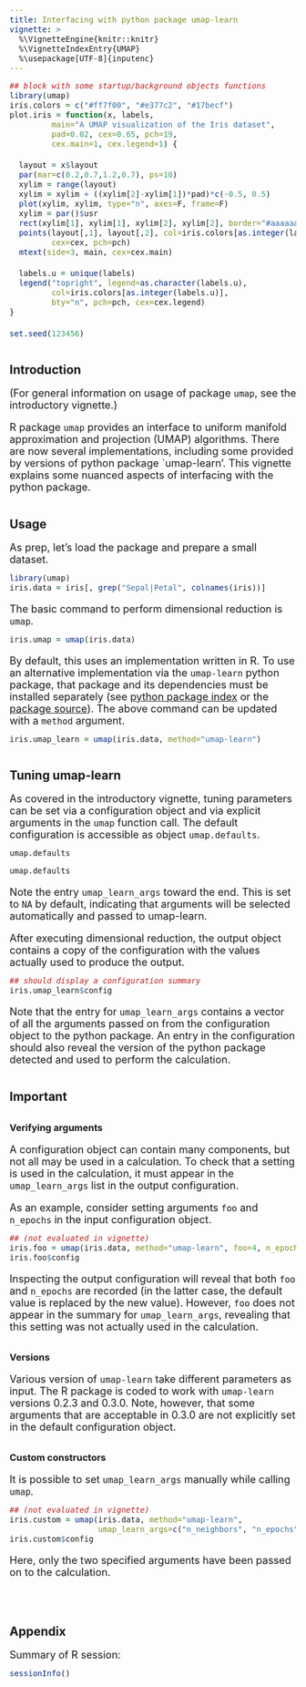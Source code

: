 ```yaml
---
title: Interfacing with python package umap-learn
vignette: >
  %\VignetteEngine{knitr::knitr}
  %\VignetteIndexEntry{UMAP}
  %\usepackage[UTF-8]{inputenc}
---
```


<style>
h1.title {
  margin-top: 1em;
  margin-bottom: 1.5em;
}
h2, h3 {
  margin-top: 2em;
  margin-bottom: 0.7em;
}
p {
  font-size: 18px;
  margin-bottom: 0.7em;
}
pre {
  font-size: 16px;
  line-height: 1.5;
}
</style>



```r
## block with some startup/background objects functions
library(umap)
iris.colors = c("#ff7f00", "#e377c2", "#17becf")
plot.iris = function(x, labels,
         main="A UMAP visualization of the Iris dataset",
         pad=0.02, cex=0.65, pch=19,
         cex.main=1, cex.legend=1) {

  layout = x$layout
  par(mar=c(0.2,0.7,1.2,0.7), ps=10)
  xylim = range(layout)
  xylim = xylim + ((xylim[2]-xylim[1])*pad)*c(-0.5, 0.5)
  plot(xylim, xylim, type="n", axes=F, frame=F)
  xylim = par()$usr
  rect(xylim[1], xylim[1], xylim[2], xylim[2], border="#aaaaaa", lwd=0.2)
  points(layout[,1], layout[,2], col=iris.colors[as.integer(labels)],
         cex=cex, pch=pch)
  mtext(side=3, main, cex=cex.main)

  labels.u = unique(labels)
  legend("topright", legend=as.character(labels.u),
         col=iris.colors[as.integer(labels.u)],
         bty="n", pch=pch, cex=cex.legend)
}

set.seed(123456)
```



## Introduction

(For general information on usage of package `umap`, see the introductory vignette.)

R package `umap` provides an interface to uniform manifold approximation and projection (UMAP) algorithms. There are now several implementations, including some provided by versions of python package `umap-learn'. This vignette explains some nuanced aspects of interfacing with the python package.




## Usage

As prep, let's load the package and prepare a small dataset.

```r
library(umap)
iris.data = iris[, grep("Sepal|Petal", colnames(iris))]
```

The basic command to perform dimensional reduction is `umap`. 

```r
iris.umap = umap(iris.data)
```

By default, this uses an implementation written in R. To use an alternative implementation via the `umap-learn` python package, that package and its dependencies must be installed separately (see [python package index](https://pypi.org/project/umap-learn/) or the [package source](https://github.com/lmcinnes/umap)). The above command can be updated with a `method` argument.

```r
iris.umap_learn = umap(iris.data, method="umap-learn")
```




## Tuning umap-learn

As covered in the introductory vignette, tuning parameters can be set via a configuration object and via explicit arguments in the `umap` function call. The default configuration is accessible as object `umap.defaults`.


```r
umap.defaults
```

```r
umap.defaults
```	

Note the entry `umap_learn_args` toward the end. This is set to `NA` by default, indicating that arguments will be selected automatically and passed to umap-learn.

After executing dimensional reduction, the output object contains a copy of the configuration with the values actually used to produce the output. 

```r
## should display a configuration summary
iris.umap_learn$config
```

Note that the entry for `umap_learn_args` contains a vector of all the arguments passed on from the configuration object to the python package. An entry in the configuration should also reveal the version of the python package detected and used to perform the calculation.




## Important

### Verifying arguments

A configuration object can contain many components, but not all may be used in a calculation. To check that a setting is used in the calculation, it must appear in the `umap_learn_args` list in the output configuration. 

As an example, consider setting arguments `foo` and `n_epochs` in the input configuration object.

```r
## (not evaluated in vignette)
iris.foo = umap(iris.data, method="umap-learn", foo=4, n_epochs=100)
iris.foo$config
```

Inspecting the output configuration will reveal that both `foo` and `n_epochs` are recorded (in the latter case, the default value is replaced by the new value). However, `foo` does not appear in the summary for `umap_learn_args`, revealing that this setting was not actually used in the calculation. 


### Versions

Various version of `umap-learn` take different parameters as input. The R package is coded to work with `umap-learn` versions 0.2.3 and 0.3.0. Note, however, that some arguments that are acceptable in 0.3.0 are not explicitly set in the default configuration object. 



### Custom constructors

It is possible to set `umap_learn_args` manually while calling `umap`.

```r
## (not evaluated in vignette) 
iris.custom = umap(iris.data, method="umap-learn",
                   umap_learn_args=c("n_neighbors", "n_epochs"))
iris.custom$config
```

Here, only the two specified arguments have been passed on to the calculation.




&nbsp;

## Appendix

Summary of R session:

```r
sessionInfo()
```

&nbsp;